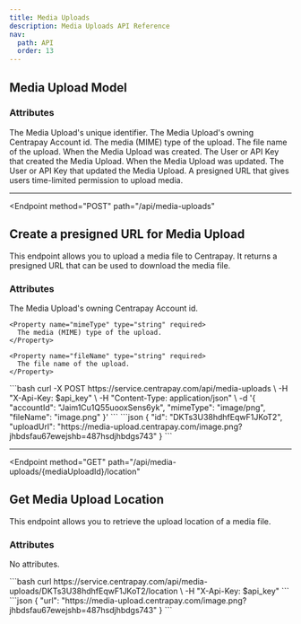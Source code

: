 ```yaml
---
title: Media Uploads
description: Media Uploads API Reference
nav:
  path: API
  order: 13
---
```


## Media Upload Model

### Attributes

<Properties>
  <Property name="id" type="string">
    The Media Upload's unique identifier.
  </Property>

  <Property name="accountId" type="string">
    The Media Upload's owning Centrapay Account id.
  </Property>

  <Property name="mimeType" type="string">
    The media (MIME) type of the upload.
  </Property>

  <Property name="fileName" type="string">
    The file name of the upload.
  </Property>

  <Property name="createdAt" type="timestamp">
    When the Media Upload was created.
  </Property>

  <Property name="createdBy" type="crn">
    The User or API Key that created the Media Upload.
  </Property>

  <Property name="updatedAt" type="timestamp">
    When the Media Upload was updated.
  </Property>

  <Property name="updatedBy" type="crn">
    The User or API Key that updated the Media Upload.
  </Property>

  <Property name="uploadUrl" type="string">
    A presigned URL that gives users time-limited permission to upload media.
  </Property>
</Properties>

---

<Endpoint
  method="POST"
  path="/api/media-uploads"
>
  ## Create a presigned URL for Media Upload <Badge type="experimental"/>

  This endpoint allows you to upload a media file to Centrapay. It returns a presigned URL that can be used to download the media file.

  ### Attributes
  <Properties>
    <Property name="accountId" type="string" required>
      The Media Upload's owning Centrapay Account id.
    </Property>

    <Property name="mimeType" type="string" required>
      The media (MIME) type of the upload.
    </Property>

    <Property name="fileName" type="string" required>
      The file name of the upload.
    </Property>
  </Properties>

  <CodePanel slot="code-examples" title="Request" method="POST" path="/api/media-uploads">
    ```bash
    curl -X POST https://service.centrapay.com/api/media-uploads \
      -H "X-Api-Key: $api_key" \
      -H "Content-Type: application/json" \
      -d '{
        "accountId": "Jaim1Cu1Q55uooxSens6yk",
        "mimeType": "image/png",
        "fileName": "image.png"
      }'
    ```
  </CodePanel>

  <CodePanel slot="code-examples" title="Response">
    ```json
    {
      "id": "DKTs3U38hdhfEqwF1JKoT2",
      "uploadUrl": "https://media-upload.centrapay.com/image.png?jhbdsfau67ewejshb=487hsdjhbdgs743"
    }
    ```
  </CodePanel>

</Endpoint>

---

<Endpoint
  method="GET"
  path="/api/media-uploads/{mediaUploadId}/location"
>
  ## Get Media Upload Location <Badge type="experimental"/>

  This endpoint allows you to retrieve the upload location of a media file.

  ### Attributes
  No attributes.

  <CodePanel slot="code-examples" title="Request" method="GET" path="/api/media-uploads/{mediaUploadId}/location">
    ```bash
    curl https://service.centrapay.com/api/media-uploads/DKTs3U38hdhfEqwF1JKoT2/location \
      -H "X-Api-Key: $api_key"
    ```
  </CodePanel>

  <CodePanel slot="code-examples" title="Response">
    ```json
    {
      "url": "https://media-upload.centrapay.com/image.png?jhbdsfau67ewejshb=487hsdjhbdgs743"
    }
    ```
  </CodePanel>
</Endpoint>
